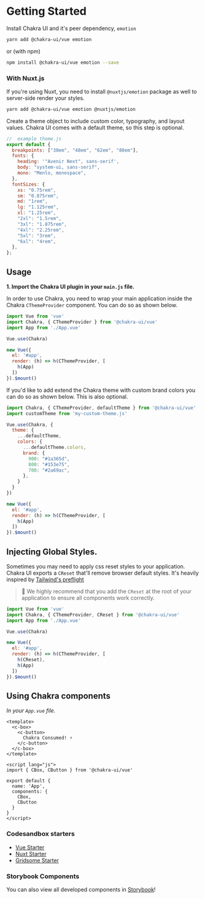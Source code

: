 # Getting Started

Install Chakra UI and it's peer dependency, `emotion`
<br />

```bash
yarn add @chakra-ui/vue emotion
```
or (with npm)

```bash
npm install @chakra-ui/vue emotion --save
```

### With Nuxt.js
If you're using Nuxt, you need to install `@nuxtjs/emotion` package as well to server-side render your styles.


```bash
yarn add @chakra-ui/vue emotion @nuxtjs/emotion
```

Create a theme object to include custom color, typography, and layout values. Chakra UI comes with a default theme, so this step is optional.



```js 
//  example theme.js
export default {
  breakpoints: ["30em", "48em", "62em", "80em"],
  fonts: {
    heading: '"Avenir Next", sans-serif',
    body: "system-ui, sans-serif",
    mono: "Menlo, monospace",
  },
  fontSizes: {
    xs: "0.75rem",
    sm: "0.875rem",
    md: "1rem",
    lg: "1.125rem",
    xl: "1.25rem",
    "2xl": "1.5rem",
    "3xl": "1.875rem",
    "4xl": "2.25rem",
    "5xl": "3rem",
    "6xl": "4rem",
  },
};
```

## Usage
**1. Import the Chakra UI plugin in your `main.js` file.**

In order to use Chakra, you need to wrap your main application inside the Chakra `CThemeProvider` component.
You can do so as shown below.


```js
import Vue from 'vue'
import Chakra, { CThemeProvider } from '@chakra-ui/vue'
import App from './App.vue'

Vue.use(Chakra)

new Vue({
  el: '#app',
  render: (h) => h(CThemeProvider, [
    h(App)
  ])
}).$mount()
```


If you'd like to add extend the Chakra theme with custom brand colors you can do so as shown below. This is also optional.
<br />

```js
import Chakra, { CThemeProvider, defaultTheme } from '@chakra-ui/vue'
import customTheme from 'my-custom-theme.js'

Vue.use(Chakra, {
  theme: {
    ...defaultTheme,
    colors: {
      ...defaultTheme.colors,
      brand: {
        900: "#1a365d",
        800: "#153e75",
        700: "#2a69ac",
      },
    }
  }
})

new Vue({
  el: '#app',
  render: (h) => h(CThemeProvider, [
    h(App)
  ])
}).$mount()
```


## Injecting Global Styles.
Sometimes you may need to apply css reset styles to your application.
Chakra UI exports a `CReset` that'll remove browser default styles. It's heavily inspired by [Tailwind's preflight](https://unpkg.com/tailwindcss@1.1.2/dist/base.css)

> 🚨 We highly recommend that you add the `CReset` at the root of your application to ensure all components work correctly.

```js
import Vue from 'vue'
import Chakra, { CThemeProvider, CReset } from '@chakra-ui/vue'
import App from './App.vue'

Vue.use(Chakra)

new Vue({
  el: '#app',
  render: (h) => h(CThemeProvider, [
    h(CReset),
    h(App)
  ])
}).$mount()
```

## Using Chakra components

_In your `App.vue` file._

```vue
<template>
  <c-box>
    <c-button>
      Chakra Consumed! ⚡️
    </c-button>
  </c-box>
</template>

<script lang="js">
import { CBox, CButton } from '@chakra-ui/vue'

export default {
  name: 'App',
  components: {
    CBox,
    CButton
  }
}
</script>
```

### Codesandbox starters
- [Vue Starter](https://codesandbox.io/s/chakra-ui-vue-starter-2sy0g)
- [Nuxt Starter](https://codesandbox.io/s/chakra-ui-nuxt-demo-f8tq4)
- [Gridsome Starter](https://codesandbox.io/s/chakra-ui-gridsome-demo-038c9)


### Storybook Components
You can also view all developed components in [Storybook](https://chakra-ui-vue.netlify.com)!